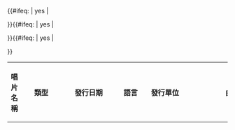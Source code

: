 <table class="wikitable">
<tr>
<th>唱片名稱</th>
<th style="min-width: 75px">類型</th>
<th style="min-width: 110px">發行日期</th>
{{#ifeq: {{{show_lang<noinclude>|yes</noinclude>}}} | yes | <th style="min-width: 50px">語言</th> }}{{#ifeq: {{{show_label<noinclude>|yes</noinclude>}}} | yes | <th style="min-width: 75px">發行單位</th> }}{{#ifeq: {{{show_tracklist<noinclude>|yes</noinclude>}}} | yes | <th style="min-width: 250px">曲目／備註</th> }}
</tr><!-- 下面title0一行同時用作例子
-->{{Discography/Album|show_lang={{{show_lang|<noinclude>yes</noinclude>}}}|show_label={{{show_label|<noinclude>yes</noinclude>}}}|show_tracklist={{{show_tracklist|<noinclude>yes</noinclude>}}}|{{{date0<includeonly>|</includeonly>}}}|{{{title0<includeonly>|</includeonly>}}}|{{{title_note0<includeonly>|</includeonly>}}}|{{{type0<includeonly>|</includeonly>}}}|{{{label0<includeonly>|</includeonly>}}}|{{{tracklist0<includeonly>|</includeonly>}}}|{{{note0<includeonly>|</includeonly>}}}|{{{cover0<includeonly>|</includeonly>}}}|{{{cover_width0|}}}|{{{lang0<includeonly>|</includeonly>}}} }}
{{Discography/Album|show_lang={{{show_lang|}}}|show_label={{{show_label|}}}|show_tracklist={{{show_tracklist|}}}|{{{date1|}}}|{{{title1|}}}|{{{title_note1|}}}|{{{type1|}}}|{{{label1|}}}|{{{tracklist1|}}}|{{{note1|}}}|{{{cover1|}}}|{{{cover_width1|}}}|{{{lang1|}}} }}
{{Discography/Album|show_lang={{{show_lang|}}}|show_label={{{show_label|}}}|show_tracklist={{{show_tracklist|}}}|{{{date2|}}}|{{{title2|}}}|{{{title_note2|}}}|{{{type2|}}}|{{{label2|}}}|{{{tracklist2|}}}|{{{note2|}}}|{{{cover2|}}}|{{{cover_width2|}}}|{{{lang2|}}} }}
{{Discography/Album|show_lang={{{show_lang|}}}|show_label={{{show_label|}}}|show_tracklist={{{show_tracklist|}}}|{{{date3|}}}|{{{title3|}}}|{{{title_note3|}}}|{{{type3|}}}|{{{label3|}}}|{{{tracklist3|}}}|{{{note3|}}}|{{{cover3|}}}|{{{cover_width3|}}}|{{{lang3|}}} }}
{{Discography/Album|show_lang={{{show_lang|}}}|show_label={{{show_label|}}}|show_tracklist={{{show_tracklist|}}}|{{{date4|}}}|{{{title4|}}}|{{{title_note4|}}}|{{{type4|}}}|{{{label4|}}}|{{{tracklist4|}}}|{{{note4|}}}|{{{cover4|}}}|{{{cover_width4|}}}|{{{lang4|}}} }}
{{Discography/Album|show_lang={{{show_lang|}}}|show_label={{{show_label|}}}|show_tracklist={{{show_tracklist|}}}|{{{date5|}}}|{{{title5|}}}|{{{title_note5|}}}|{{{type5|}}}|{{{label5|}}}|{{{tracklist5|}}}|{{{note5|}}}|{{{cover5|}}}|{{{cover_width5|}}}|{{{lang5|}}} }}
{{Discography/Album|show_lang={{{show_lang|}}}|show_label={{{show_label|}}}|show_tracklist={{{show_tracklist|}}}|{{{date6|}}}|{{{title6|}}}|{{{title_note6|}}}|{{{type6|}}}|{{{label6|}}}|{{{tracklist6|}}}|{{{note6|}}}|{{{cover6|}}}|{{{cover_width6|}}}|{{{lang6|}}} }}
{{Discography/Album|show_lang={{{show_lang|}}}|show_label={{{show_label|}}}|show_tracklist={{{show_tracklist|}}}|{{{date7|}}}|{{{title7|}}}|{{{title_note7|}}}|{{{type7|}}}|{{{label7|}}}|{{{tracklist7|}}}|{{{note7|}}}|{{{cover7|}}}|{{{cover_width7|}}}|{{{lang7|}}} }}
{{Discography/Album|show_lang={{{show_lang|}}}|show_label={{{show_label|}}}|show_tracklist={{{show_tracklist|}}}|{{{date8|}}}|{{{title8|}}}|{{{title_note8|}}}|{{{type8|}}}|{{{label8|}}}|{{{tracklist8|}}}|{{{note8|}}}|{{{cover8|}}}|{{{cover_width8|}}}|{{{lang8|}}} }}
{{Discography/Album|show_lang={{{show_lang|}}}|show_label={{{show_label|}}}|show_tracklist={{{show_tracklist|}}}|{{{date9|}}}|{{{title9|}}}|{{{title_note9|}}}|{{{type9|}}}|{{{label9|}}}|{{{tracklist9|}}}|{{{note9|}}}|{{{cover9|}}}|{{{cover_width9|}}}|{{{lang9|}}} }}
{{Discography/Album|show_lang={{{show_lang|}}}|show_label={{{show_label|}}}|show_tracklist={{{show_tracklist|}}}|{{{date10|}}}|{{{title10|}}}|{{{title_note10|}}}|{{{type10|}}}|{{{label10|}}}|{{{tracklist10|}}}|{{{note10|}}}|{{{cover10|}}}|{{{cover_width10|}}}|{{{lang10|}}} }}
{{Discography/Album|show_lang={{{show_lang|}}}|show_label={{{show_label|}}}|show_tracklist={{{show_tracklist|}}}|{{{date11|}}}|{{{title11|}}}|{{{title_note11|}}}|{{{type11|}}}|{{{label11|}}}|{{{tracklist11|}}}|{{{note11|}}}|{{{cover11|}}}|{{{cover_width11|}}}|{{{lang11|}}} }}
{{Discography/Album|show_lang={{{show_lang|}}}|show_label={{{show_label|}}}|show_tracklist={{{show_tracklist|}}}|{{{date12|}}}|{{{title12|}}}|{{{title_note12|}}}|{{{type12|}}}|{{{label12|}}}|{{{tracklist12|}}}|{{{note12|}}}|{{{cover12|}}}|{{{cover_width12|}}}|{{{lang12|}}} }}
{{Discography/Album|show_lang={{{show_lang|}}}|show_label={{{show_label|}}}|show_tracklist={{{show_tracklist|}}}|{{{date13|}}}|{{{title13|}}}|{{{title_note13|}}}|{{{type13|}}}|{{{label13|}}}|{{{tracklist13|}}}|{{{note13|}}}|{{{cover13|}}}|{{{cover_width13|}}}|{{{lang13|}}} }}
{{Discography/Album|show_lang={{{show_lang|}}}|show_label={{{show_label|}}}|show_tracklist={{{show_tracklist|}}}|{{{date14|}}}|{{{title14|}}}|{{{title_note14|}}}|{{{type14|}}}|{{{label14|}}}|{{{tracklist14|}}}|{{{note14|}}}|{{{cover14|}}}|{{{cover_width14|}}}|{{{lang14|}}} }}
{{Discography/Album|show_lang={{{show_lang|}}}|show_label={{{show_label|}}}|show_tracklist={{{show_tracklist|}}}|{{{date15|}}}|{{{title15|}}}|{{{title_note15|}}}|{{{type15|}}}|{{{label15|}}}|{{{tracklist15|}}}|{{{note15|}}}|{{{cover15|}}}|{{{cover_width15|}}}|{{{lang15|}}} }}
{{Discography/Album|show_lang={{{show_lang|}}}|show_label={{{show_label|}}}|show_tracklist={{{show_tracklist|}}}|{{{date16|}}}|{{{title16|}}}|{{{title_note16|}}}|{{{type16|}}}|{{{label16|}}}|{{{tracklist16|}}}|{{{note16|}}}|{{{cover16|}}}|{{{cover_width16|}}}|{{{lang16|}}} }}
{{Discography/Album|show_lang={{{show_lang|}}}|show_label={{{show_label|}}}|show_tracklist={{{show_tracklist|}}}|{{{date17|}}}|{{{title17|}}}|{{{title_note17|}}}|{{{type17|}}}|{{{label17|}}}|{{{tracklist17|}}}|{{{note17|}}}|{{{cover17|}}}|{{{cover_width17|}}}|{{{lang17|}}} }}
{{Discography/Album|show_lang={{{show_lang|}}}|show_label={{{show_label|}}}|show_tracklist={{{show_tracklist|}}}|{{{date18|}}}|{{{title18|}}}|{{{title_note18|}}}|{{{type18|}}}|{{{label18|}}}|{{{tracklist18|}}}|{{{note18|}}}|{{{cover18|}}}|{{{cover_width18|}}}|{{{lang18|}}} }}
{{Discography/Album|show_lang={{{show_lang|}}}|show_label={{{show_label|}}}|show_tracklist={{{show_tracklist|}}}|{{{date19|}}}|{{{title19|}}}|{{{title_note19|}}}|{{{type19|}}}|{{{label19|}}}|{{{tracklist19|}}}|{{{note19|}}}|{{{cover19|}}}|{{{cover_width19|}}}|{{{lang19|}}} }}
{{Discography/Album|show_lang={{{show_lang|}}}|show_label={{{show_label|}}}|show_tracklist={{{show_tracklist|}}}|{{{date20|}}}|{{{title20|}}}|{{{title_note20|}}}|{{{type20|}}}|{{{label20|}}}|{{{tracklist20|}}}|{{{note20|}}}|{{{cover20|}}}|{{{cover_width20|}}}|{{{lang20|}}} }}
{{Discography/Album|show_lang={{{show_lang|}}}|show_label={{{show_label|}}}|show_tracklist={{{show_tracklist|}}}|{{{date21|}}}|{{{title21|}}}|{{{title_note21|}}}|{{{type21|}}}|{{{label21|}}}|{{{tracklist21|}}}|{{{note21|}}}|{{{cover21|}}}|{{{cover_width21|}}}|{{{lang21|}}} }}
{{Discography/Album|show_lang={{{show_lang|}}}|show_label={{{show_label|}}}|show_tracklist={{{show_tracklist|}}}|{{{date22|}}}|{{{title22|}}}|{{{title_note22|}}}|{{{type22|}}}|{{{label22|}}}|{{{tracklist22|}}}|{{{note22|}}}|{{{cover22|}}}|{{{cover_width22|}}}|{{{lang22|}}} }}
{{Discography/Album|show_lang={{{show_lang|}}}|show_label={{{show_label|}}}|show_tracklist={{{show_tracklist|}}}|{{{date23|}}}|{{{title23|}}}|{{{title_note23|}}}|{{{type23|}}}|{{{label23|}}}|{{{tracklist23|}}}|{{{note23|}}}|{{{cover23|}}}|{{{cover_width23|}}}|{{{lang23|}}} }}
{{Discography/Album|show_lang={{{show_lang|}}}|show_label={{{show_label|}}}|show_tracklist={{{show_tracklist|}}}|{{{date24|}}}|{{{title24|}}}|{{{title_note24|}}}|{{{type24|}}}|{{{label24|}}}|{{{tracklist24|}}}|{{{note24|}}}|{{{cover24|}}}|{{{cover_width24|}}}|{{{lang24|}}} }}
{{Discography/Album|show_lang={{{show_lang|}}}|show_label={{{show_label|}}}|show_tracklist={{{show_tracklist|}}}|{{{date25|}}}|{{{title25|}}}|{{{title_note25|}}}|{{{type25|}}}|{{{label25|}}}|{{{tracklist25|}}}|{{{note25|}}}|{{{cover25|}}}|{{{cover_width25|}}}|{{{lang25|}}} }}
{{Discography/Album|show_lang={{{show_lang|}}}|show_label={{{show_label|}}}|show_tracklist={{{show_tracklist|}}}|{{{date26|}}}|{{{title26|}}}|{{{title_note26|}}}|{{{type26|}}}|{{{label26|}}}|{{{tracklist26|}}}|{{{note26|}}}|{{{cover26|}}}|{{{cover_width26|}}}|{{{lang26|}}} }}
{{Discography/Album|show_lang={{{show_lang|}}}|show_label={{{show_label|}}}|show_tracklist={{{show_tracklist|}}}|{{{date27|}}}|{{{title27|}}}|{{{title_note27|}}}|{{{type27|}}}|{{{label27|}}}|{{{tracklist27|}}}|{{{note27|}}}|{{{cover27|}}}|{{{cover_width27|}}}|{{{lang27|}}} }}
{{Discography/Album|show_lang={{{show_lang|}}}|show_label={{{show_label|}}}|show_tracklist={{{show_tracklist|}}}|{{{date28|}}}|{{{title28|}}}|{{{title_note28|}}}|{{{type28|}}}|{{{label28|}}}|{{{tracklist28|}}}|{{{note28|}}}|{{{cover28|}}}|{{{cover_width28|}}}|{{{lang28|}}} }}
{{Discography/Album|show_lang={{{show_lang|}}}|show_label={{{show_label|}}}|show_tracklist={{{show_tracklist|}}}|{{{date29|}}}|{{{title29|}}}|{{{title_note29|}}}|{{{type29|}}}|{{{label29|}}}|{{{tracklist29|}}}|{{{note29|}}}|{{{cover29|}}}|{{{cover_width29|}}}|{{{lang29|}}} }}
{{Discography/Album|show_lang={{{show_lang|}}}|show_label={{{show_label|}}}|show_tracklist={{{show_tracklist|}}}|{{{date30|}}}|{{{title30|}}}|{{{title_note30|}}}|{{{type30|}}}|{{{label30|}}}|{{{tracklist30|}}}|{{{note30|}}}|{{{cover30|}}}|{{{cover_width30|}}}|{{{lang30|}}} }}
{{Discography/Album|show_lang={{{show_lang|}}}|show_label={{{show_label|}}}|show_tracklist={{{show_tracklist|}}}|{{{date31|}}}|{{{title31|}}}|{{{title_note31|}}}|{{{type31|}}}|{{{label31|}}}|{{{tracklist31|}}}|{{{note31|}}}|{{{cover31|}}}|{{{cover_width31|}}}|{{{lang31|}}} }}
{{Discography/Album|show_lang={{{show_lang|}}}|show_label={{{show_label|}}}|show_tracklist={{{show_tracklist|}}}|{{{date32|}}}|{{{title32|}}}|{{{title_note32|}}}|{{{type32|}}}|{{{label32|}}}|{{{tracklist32|}}}|{{{note32|}}}|{{{cover32|}}}|{{{cover_width32|}}}|{{{lang32|}}} }}
{{Discography/Album|show_lang={{{show_lang|}}}|show_label={{{show_label|}}}|show_tracklist={{{show_tracklist|}}}|{{{date33|}}}|{{{title33|}}}|{{{title_note33|}}}|{{{type33|}}}|{{{label33|}}}|{{{tracklist33|}}}|{{{note33|}}}|{{{cover33|}}}|{{{cover_width33|}}}|{{{lang33|}}} }}
{{Discography/Album|show_lang={{{show_lang|}}}|show_label={{{show_label|}}}|show_tracklist={{{show_tracklist|}}}|{{{date34|}}}|{{{title34|}}}|{{{title_note34|}}}|{{{type34|}}}|{{{label34|}}}|{{{tracklist34|}}}|{{{note34|}}}|{{{cover34|}}}|{{{cover_width34|}}}|{{{lang34|}}} }}
{{Discography/Album|show_lang={{{show_lang|}}}|show_label={{{show_label|}}}|show_tracklist={{{show_tracklist|}}}|{{{date35|}}}|{{{title35|}}}|{{{title_note35|}}}|{{{type35|}}}|{{{label35|}}}|{{{tracklist35|}}}|{{{note35|}}}|{{{cover35|}}}|{{{cover_width35|}}}|{{{lang35|}}} }}
{{Discography/Album|show_lang={{{show_lang|}}}|show_label={{{show_label|}}}|show_tracklist={{{show_tracklist|}}}|{{{date36|}}}|{{{title36|}}}|{{{title_note36|}}}|{{{type36|}}}|{{{label36|}}}|{{{tracklist36|}}}|{{{note36|}}}|{{{cover36|}}}|{{{cover_width36|}}}|{{{lang36|}}} }}
{{Discography/Album|show_lang={{{show_lang|}}}|show_label={{{show_label|}}}|show_tracklist={{{show_tracklist|}}}|{{{date37|}}}|{{{title37|}}}|{{{title_note37|}}}|{{{type37|}}}|{{{label37|}}}|{{{tracklist37|}}}|{{{note37|}}}|{{{cover37|}}}|{{{cover_width37|}}}|{{{lang37|}}} }}
{{Discography/Album|show_lang={{{show_lang|}}}|show_label={{{show_label|}}}|show_tracklist={{{show_tracklist|}}}|{{{date38|}}}|{{{title38|}}}|{{{title_note38|}}}|{{{type38|}}}|{{{label38|}}}|{{{tracklist38|}}}|{{{note38|}}}|{{{cover38|}}}|{{{cover_width38|}}}|{{{lang38|}}} }}
{{Discography/Album|show_lang={{{show_lang|}}}|show_label={{{show_label|}}}|show_tracklist={{{show_tracklist|}}}|{{{date39|}}}|{{{title39|}}}|{{{title_note39|}}}|{{{type39|}}}|{{{label39|}}}|{{{tracklist39|}}}|{{{note39|}}}|{{{cover39|}}}|{{{cover_width39|}}}|{{{lang39|}}} }}
{{Discography/Album|show_lang={{{show_lang|}}}|show_label={{{show_label|}}}|show_tracklist={{{show_tracklist|}}}|{{{date40|}}}|{{{title40|}}}|{{{title_note40|}}}|{{{type40|}}}|{{{label40|}}}|{{{tracklist40|}}}|{{{note40|}}}|{{{cover40|}}}|{{{cover_width40|}}}|{{{lang40|}}} }}
{{Discography/Album|show_lang={{{show_lang|}}}|show_label={{{show_label|}}}|show_tracklist={{{show_tracklist|}}}|{{{date41|}}}|{{{title41|}}}|{{{title_note41|}}}|{{{type41|}}}|{{{label41|}}}|{{{tracklist41|}}}|{{{note41|}}}|{{{cover41|}}}|{{{cover_width41|}}}|{{{lang41|}}} }}
{{Discography/Album|show_lang={{{show_lang|}}}|show_label={{{show_label|}}}|show_tracklist={{{show_tracklist|}}}|{{{date42|}}}|{{{title42|}}}|{{{title_note42|}}}|{{{type42|}}}|{{{label42|}}}|{{{tracklist42|}}}|{{{note42|}}}|{{{cover42|}}}|{{{cover_width42|}}}|{{{lang42|}}} }}
{{Discography/Album|show_lang={{{show_lang|}}}|show_label={{{show_label|}}}|show_tracklist={{{show_tracklist|}}}|{{{date43|}}}|{{{title43|}}}|{{{title_note43|}}}|{{{type43|}}}|{{{label43|}}}|{{{tracklist43|}}}|{{{note43|}}}|{{{cover43|}}}|{{{cover_width43|}}}|{{{lang43|}}} }}
{{Discography/Album|show_lang={{{show_lang|}}}|show_label={{{show_label|}}}|show_tracklist={{{show_tracklist|}}}|{{{date44|}}}|{{{title44|}}}|{{{title_note44|}}}|{{{type44|}}}|{{{label44|}}}|{{{tracklist44|}}}|{{{note44|}}}|{{{cover44|}}}|{{{cover_width44|}}}|{{{lang44|}}} }}
{{Discography/Album|show_lang={{{show_lang|}}}|show_label={{{show_label|}}}|show_tracklist={{{show_tracklist|}}}|{{{date45|}}}|{{{title45|}}}|{{{title_note45|}}}|{{{type45|}}}|{{{label45|}}}|{{{tracklist45|}}}|{{{note45|}}}|{{{cover45|}}}|{{{cover_width45|}}}|{{{lang45|}}} }}
{{Discography/Album|show_lang={{{show_lang|}}}|show_label={{{show_label|}}}|show_tracklist={{{show_tracklist|}}}|{{{date46|}}}|{{{title46|}}}|{{{title_note46|}}}|{{{type46|}}}|{{{label46|}}}|{{{tracklist46|}}}|{{{note46|}}}|{{{cover46|}}}|{{{cover_width46|}}}|{{{lang46|}}} }}
{{Discography/Album|show_lang={{{show_lang|}}}|show_label={{{show_label|}}}|show_tracklist={{{show_tracklist|}}}|{{{date47|}}}|{{{title47|}}}|{{{title_note47|}}}|{{{type47|}}}|{{{label47|}}}|{{{tracklist47|}}}|{{{note47|}}}|{{{cover47|}}}|{{{cover_width47|}}}|{{{lang47|}}} }}
{{Discography/Album|show_lang={{{show_lang|}}}|show_label={{{show_label|}}}|show_tracklist={{{show_tracklist|}}}|{{{date48|}}}|{{{title48|}}}|{{{title_note48|}}}|{{{type48|}}}|{{{label48|}}}|{{{tracklist48|}}}|{{{note48|}}}|{{{cover48|}}}|{{{cover_width48|}}}|{{{lang48|}}} }}
{{Discography/Album|show_lang={{{show_lang|}}}|show_label={{{show_label|}}}|show_tracklist={{{show_tracklist|}}}|{{{date49|}}}|{{{title49|}}}|{{{title_note49|}}}|{{{type49|}}}|{{{label49|}}}|{{{tracklist49|}}}|{{{note49|}}}|{{{cover49|}}}|{{{cover_width49|}}}|{{{lang49|}}} }}
{{Discography/Album|show_lang={{{show_lang|}}}|show_label={{{show_label|}}}|show_tracklist={{{show_tracklist|}}}|{{{date50|}}}|{{{title50|}}}|{{{title_note50|}}}|{{{type50|}}}|{{{label50|}}}|{{{tracklist50|}}}|{{{note50|}}}|{{{cover50|}}}|{{{cover_width50|}}}|{{{lang50|}}} }}
{{Discography/Album|show_lang={{{show_lang|}}}|show_label={{{show_label|}}}|show_tracklist={{{show_tracklist|}}}|{{{date51|}}}|{{{title51|}}}|{{{title_note51|}}}|{{{type51|}}}|{{{label51|}}}|{{{tracklist51|}}}|{{{note51|}}}|{{{cover51|}}}|{{{cover_width51|}}}|{{{lang51|}}} }}
{{Discography/Album|show_lang={{{show_lang|}}}|show_label={{{show_label|}}}|show_tracklist={{{show_tracklist|}}}|{{{date52|}}}|{{{title52|}}}|{{{title_note52|}}}|{{{type52|}}}|{{{label52|}}}|{{{tracklist52|}}}|{{{note52|}}}|{{{cover52|}}}|{{{cover_width52|}}}|{{{lang52|}}} }}
{{Discography/Album|show_lang={{{show_lang|}}}|show_label={{{show_label|}}}|show_tracklist={{{show_tracklist|}}}|{{{date53|}}}|{{{title53|}}}|{{{title_note53|}}}|{{{type53|}}}|{{{label53|}}}|{{{tracklist53|}}}|{{{note53|}}}|{{{cover53|}}}|{{{cover_width53|}}}|{{{lang53|}}} }}
{{Discography/Album|show_lang={{{show_lang|}}}|show_label={{{show_label|}}}|show_tracklist={{{show_tracklist|}}}|{{{date54|}}}|{{{title54|}}}|{{{title_note54|}}}|{{{type54|}}}|{{{label54|}}}|{{{tracklist54|}}}|{{{note54|}}}|{{{cover54|}}}|{{{cover_width54|}}}|{{{lang54|}}} }}
{{Discography/Album|show_lang={{{show_lang|}}}|show_label={{{show_label|}}}|show_tracklist={{{show_tracklist|}}}|{{{date55|}}}|{{{title55|}}}|{{{title_note55|}}}|{{{type55|}}}|{{{label55|}}}|{{{tracklist55|}}}|{{{note55|}}}|{{{cover55|}}}|{{{cover_width55|}}}|{{{lang55|}}} }}
{{Discography/Album|show_lang={{{show_lang|}}}|show_label={{{show_label|}}}|show_tracklist={{{show_tracklist|}}}|{{{date56|}}}|{{{title56|}}}|{{{title_note56|}}}|{{{type56|}}}|{{{label56|}}}|{{{tracklist56|}}}|{{{note56|}}}|{{{cover56|}}}|{{{cover_width56|}}}|{{{lang56|}}} }}
{{Discography/Album|show_lang={{{show_lang|}}}|show_label={{{show_label|}}}|show_tracklist={{{show_tracklist|}}}|{{{date57|}}}|{{{title57|}}}|{{{title_note57|}}}|{{{type57|}}}|{{{label57|}}}|{{{tracklist57|}}}|{{{note57|}}}|{{{cover57|}}}|{{{cover_width57|}}}|{{{lang57|}}} }}
{{Discography/Album|show_lang={{{show_lang|}}}|show_label={{{show_label|}}}|show_tracklist={{{show_tracklist|}}}|{{{date58|}}}|{{{title58|}}}|{{{title_note58|}}}|{{{type58|}}}|{{{label58|}}}|{{{tracklist58|}}}|{{{note58|}}}|{{{cover58|}}}|{{{cover_width58|}}}|{{{lang58|}}} }}
{{Discography/Album|show_lang={{{show_lang|}}}|show_label={{{show_label|}}}|show_tracklist={{{show_tracklist|}}}|{{{date59|}}}|{{{title59|}}}|{{{title_note59|}}}|{{{type59|}}}|{{{label59|}}}|{{{tracklist59|}}}|{{{note59|}}}|{{{cover59|}}}|{{{cover_width59|}}}|{{{lang59|}}} }}
{{Discography/Album|show_lang={{{show_lang|}}}|show_label={{{show_label|}}}|show_tracklist={{{show_tracklist|}}}|{{{date60|}}}|{{{title60|}}}|{{{title_note60|}}}|{{{type60|}}}|{{{label60|}}}|{{{tracklist60|}}}|{{{note60|}}}|{{{cover60|}}}|{{{cover_width60|}}}|{{{lang60|}}} }}
{{Discography/Album|show_lang={{{show_lang|}}}|show_label={{{show_label|}}}|show_tracklist={{{show_tracklist|}}}|{{{date61|}}}|{{{title61|}}}|{{{title_note61|}}}|{{{type61|}}}|{{{label61|}}}|{{{tracklist61|}}}|{{{note61|}}}|{{{cover61|}}}|{{{cover_width61|}}}|{{{lang61|}}} }}
{{Discography/Album|show_lang={{{show_lang|}}}|show_label={{{show_label|}}}|show_tracklist={{{show_tracklist|}}}|{{{date62|}}}|{{{title62|}}}|{{{title_note62|}}}|{{{type62|}}}|{{{label62|}}}|{{{tracklist62|}}}|{{{note62|}}}|{{{cover62|}}}|{{{cover_width62|}}}|{{{lang62|}}} }}
{{Discography/Album|show_lang={{{show_lang|}}}|show_label={{{show_label|}}}|show_tracklist={{{show_tracklist|}}}|{{{date63|}}}|{{{title63|}}}|{{{title_note63|}}}|{{{type63|}}}|{{{label63|}}}|{{{tracklist63|}}}|{{{note63|}}}|{{{cover63|}}}|{{{cover_width63|}}}|{{{lang63|}}} }}
{{Discography/Album|show_lang={{{show_lang|}}}|show_label={{{show_label|}}}|show_tracklist={{{show_tracklist|}}}|{{{date64|}}}|{{{title64|}}}|{{{title_note64|}}}|{{{type64|}}}|{{{label64|}}}|{{{tracklist64|}}}|{{{note64|}}}|{{{cover64|}}}|{{{cover_width64|}}}|{{{lang64|}}} }}
{{Discography/Album|show_lang={{{show_lang|}}}|show_label={{{show_label|}}}|show_tracklist={{{show_tracklist|}}}|{{{date65|}}}|{{{title65|}}}|{{{title_note65|}}}|{{{type65|}}}|{{{label65|}}}|{{{tracklist65|}}}|{{{note65|}}}|{{{cover65|}}}|{{{cover_width65|}}}|{{{lang65|}}} }}
{{Discography/Album|show_lang={{{show_lang|}}}|show_label={{{show_label|}}}|show_tracklist={{{show_tracklist|}}}|{{{date66|}}}|{{{title66|}}}|{{{title_note66|}}}|{{{type66|}}}|{{{label66|}}}|{{{tracklist66|}}}|{{{note66|}}}|{{{cover66|}}}|{{{cover_width66|}}}|{{{lang66|}}} }}
{{Discography/Album|show_lang={{{show_lang|}}}|show_label={{{show_label|}}}|show_tracklist={{{show_tracklist|}}}|{{{date67|}}}|{{{title67|}}}|{{{title_note67|}}}|{{{type67|}}}|{{{label67|}}}|{{{tracklist67|}}}|{{{note67|}}}|{{{cover67|}}}|{{{cover_width67|}}}|{{{lang67|}}} }}
{{Discography/Album|show_lang={{{show_lang|}}}|show_label={{{show_label|}}}|show_tracklist={{{show_tracklist|}}}|{{{date68|}}}|{{{title68|}}}|{{{title_note68|}}}|{{{type68|}}}|{{{label68|}}}|{{{tracklist68|}}}|{{{note68|}}}|{{{cover68|}}}|{{{cover_width68|}}}|{{{lang68|}}} }}
{{Discography/Album|show_lang={{{show_lang|}}}|show_label={{{show_label|}}}|show_tracklist={{{show_tracklist|}}}|{{{date69|}}}|{{{title69|}}}|{{{title_note69|}}}|{{{type69|}}}|{{{label69|}}}|{{{tracklist69|}}}|{{{note69|}}}|{{{cover69|}}}|{{{cover_width69|}}}|{{{lang69|}}} }}
{{Discography/Album|show_lang={{{show_lang|}}}|show_label={{{show_label|}}}|show_tracklist={{{show_tracklist|}}}|{{{date70|}}}|{{{title70|}}}|{{{title_note70|}}}|{{{type70|}}}|{{{label70|}}}|{{{tracklist70|}}}|{{{note70|}}}|{{{cover70|}}}|{{{cover_width70|}}}|{{{lang70|}}} }}
{{Discography/Album|show_lang={{{show_lang|}}}|show_label={{{show_label|}}}|show_tracklist={{{show_tracklist|}}}|{{{date71|}}}|{{{title71|}}}|{{{title_note71|}}}|{{{type71|}}}|{{{label71|}}}|{{{tracklist71|}}}|{{{note71|}}}|{{{cover71|}}}|{{{cover_width71|}}}|{{{lang71|}}} }}
{{Discography/Album|show_lang={{{show_lang|}}}|show_label={{{show_label|}}}|show_tracklist={{{show_tracklist|}}}|{{{date72|}}}|{{{title72|}}}|{{{title_note72|}}}|{{{type72|}}}|{{{label72|}}}|{{{tracklist72|}}}|{{{note72|}}}|{{{cover72|}}}|{{{cover_width72|}}}|{{{lang72|}}} }}
{{Discography/Album|show_lang={{{show_lang|}}}|show_label={{{show_label|}}}|show_tracklist={{{show_tracklist|}}}|{{{date73|}}}|{{{title73|}}}|{{{title_note73|}}}|{{{type73|}}}|{{{label73|}}}|{{{tracklist73|}}}|{{{note73|}}}|{{{cover73|}}}|{{{cover_width73|}}}|{{{lang73|}}} }}
{{Discography/Album|show_lang={{{show_lang|}}}|show_label={{{show_label|}}}|show_tracklist={{{show_tracklist|}}}|{{{date74|}}}|{{{title74|}}}|{{{title_note74|}}}|{{{type74|}}}|{{{label74|}}}|{{{tracklist74|}}}|{{{note74|}}}|{{{cover74|}}}|{{{cover_width74|}}}|{{{lang74|}}} }}
{{Discography/Album|show_lang={{{show_lang|}}}|show_label={{{show_label|}}}|show_tracklist={{{show_tracklist|}}}|{{{date75|}}}|{{{title75|}}}|{{{title_note75|}}}|{{{type75|}}}|{{{label75|}}}|{{{tracklist75|}}}|{{{note75|}}}|{{{cover75|}}}|{{{cover_width75|}}}|{{{lang75|}}} }}
{{Discography/Album|show_lang={{{show_lang|}}}|show_label={{{show_label|}}}|show_tracklist={{{show_tracklist|}}}|{{{date76|}}}|{{{title76|}}}|{{{title_note76|}}}|{{{type76|}}}|{{{label76|}}}|{{{tracklist76|}}}|{{{note76|}}}|{{{cover76|}}}|{{{cover_width76|}}}|{{{lang76|}}} }}
{{Discography/Album|show_lang={{{show_lang|}}}|show_label={{{show_label|}}}|show_tracklist={{{show_tracklist|}}}|{{{date77|}}}|{{{title77|}}}|{{{title_note77|}}}|{{{type77|}}}|{{{label77|}}}|{{{tracklist77|}}}|{{{note77|}}}|{{{cover77|}}}|{{{cover_width77|}}}|{{{lang77|}}} }}
{{Discography/Album|show_lang={{{show_lang|}}}|show_label={{{show_label|}}}|show_tracklist={{{show_tracklist|}}}|{{{date78|}}}|{{{title78|}}}|{{{title_note78|}}}|{{{type78|}}}|{{{label78|}}}|{{{tracklist78|}}}|{{{note78|}}}|{{{cover78|}}}|{{{cover_width78|}}}|{{{lang78|}}} }}
{{Discography/Album|show_lang={{{show_lang|}}}|show_label={{{show_label|}}}|show_tracklist={{{show_tracklist|}}}|{{{date79|}}}|{{{title79|}}}|{{{title_note79|}}}|{{{type79|}}}|{{{label79|}}}|{{{tracklist79|}}}|{{{note79|}}}|{{{cover79|}}}|{{{cover_width79|}}}|{{{lang79|}}} }}
{{Discography/Album|show_lang={{{show_lang|}}}|show_label={{{show_label|}}}|show_tracklist={{{show_tracklist|}}}|{{{date80|}}}|{{{title80|}}}|{{{title_note80|}}}|{{{type80|}}}|{{{label80|}}}|{{{tracklist80|}}}|{{{note80|}}}|{{{cover80|}}}|{{{cover_width80|}}}|{{{lang80|}}} }}
{{Discography/Album|show_lang={{{show_lang|}}}|show_label={{{show_label|}}}|show_tracklist={{{show_tracklist|}}}|{{{date81|}}}|{{{title81|}}}|{{{title_note81|}}}|{{{type81|}}}|{{{label81|}}}|{{{tracklist81|}}}|{{{note81|}}}|{{{cover81|}}}|{{{cover_width81|}}}|{{{lang81|}}} }}
{{Discography/Album|show_lang={{{show_lang|}}}|show_label={{{show_label|}}}|show_tracklist={{{show_tracklist|}}}|{{{date82|}}}|{{{title82|}}}|{{{title_note82|}}}|{{{type82|}}}|{{{label82|}}}|{{{tracklist82|}}}|{{{note82|}}}|{{{cover82|}}}|{{{cover_width82|}}}|{{{lang82|}}} }}
{{Discography/Album|show_lang={{{show_lang|}}}|show_label={{{show_label|}}}|show_tracklist={{{show_tracklist|}}}|{{{date83|}}}|{{{title83|}}}|{{{title_note83|}}}|{{{type83|}}}|{{{label83|}}}|{{{tracklist83|}}}|{{{note83|}}}|{{{cover83|}}}|{{{cover_width83|}}}|{{{lang83|}}} }}
{{Discography/Album|show_lang={{{show_lang|}}}|show_label={{{show_label|}}}|show_tracklist={{{show_tracklist|}}}|{{{date84|}}}|{{{title84|}}}|{{{title_note84|}}}|{{{type84|}}}|{{{label84|}}}|{{{tracklist84|}}}|{{{note84|}}}|{{{cover84|}}}|{{{cover_width84|}}}|{{{lang84|}}} }}
{{Discography/Album|show_lang={{{show_lang|}}}|show_label={{{show_label|}}}|show_tracklist={{{show_tracklist|}}}|{{{date85|}}}|{{{title85|}}}|{{{title_note85|}}}|{{{type85|}}}|{{{label85|}}}|{{{tracklist85|}}}|{{{note85|}}}|{{{cover85|}}}|{{{cover_width85|}}}|{{{lang85|}}} }}
{{Discography/Album|show_lang={{{show_lang|}}}|show_label={{{show_label|}}}|show_tracklist={{{show_tracklist|}}}|{{{date86|}}}|{{{title86|}}}|{{{title_note86|}}}|{{{type86|}}}|{{{label86|}}}|{{{tracklist86|}}}|{{{note86|}}}|{{{cover86|}}}|{{{cover_width86|}}}|{{{lang86|}}} }}
{{Discography/Album|show_lang={{{show_lang|}}}|show_label={{{show_label|}}}|show_tracklist={{{show_tracklist|}}}|{{{date87|}}}|{{{title87|}}}|{{{title_note87|}}}|{{{type87|}}}|{{{label87|}}}|{{{tracklist87|}}}|{{{note87|}}}|{{{cover87|}}}|{{{cover_width87|}}}|{{{lang87|}}} }}
{{Discography/Album|show_lang={{{show_lang|}}}|show_label={{{show_label|}}}|show_tracklist={{{show_tracklist|}}}|{{{date88|}}}|{{{title88|}}}|{{{title_note88|}}}|{{{type88|}}}|{{{label88|}}}|{{{tracklist88|}}}|{{{note88|}}}|{{{cover88|}}}|{{{cover_width88|}}}|{{{lang88|}}} }}
{{Discography/Album|show_lang={{{show_lang|}}}|show_label={{{show_label|}}}|show_tracklist={{{show_tracklist|}}}|{{{date89|}}}|{{{title89|}}}|{{{title_note89|}}}|{{{type89|}}}|{{{label89|}}}|{{{tracklist89|}}}|{{{note89|}}}|{{{cover89|}}}|{{{cover_width89|}}}|{{{lang89|}}} }}
{{Discography/Album|show_lang={{{show_lang|}}}|show_label={{{show_label|}}}|show_tracklist={{{show_tracklist|}}}|{{{date90|}}}|{{{title90|}}}|{{{title_note90|}}}|{{{type90|}}}|{{{label90|}}}|{{{tracklist90|}}}|{{{note90|}}}|{{{cover90|}}}|{{{cover_width90|}}}|{{{lang90|}}} }}
{{Discography/Album|show_lang={{{show_lang|}}}|show_label={{{show_label|}}}|show_tracklist={{{show_tracklist|}}}|{{{date91|}}}|{{{title91|}}}|{{{title_note91|}}}|{{{type91|}}}|{{{label91|}}}|{{{tracklist91|}}}|{{{note91|}}}|{{{cover91|}}}|{{{cover_width91|}}}|{{{lang91|}}} }}
{{Discography/Album|show_lang={{{show_lang|}}}|show_label={{{show_label|}}}|show_tracklist={{{show_tracklist|}}}|{{{date92|}}}|{{{title92|}}}|{{{title_note92|}}}|{{{type92|}}}|{{{label92|}}}|{{{tracklist92|}}}|{{{note92|}}}|{{{cover92|}}}|{{{cover_width92|}}}|{{{lang92|}}} }}
{{Discography/Album|show_lang={{{show_lang|}}}|show_label={{{show_label|}}}|show_tracklist={{{show_tracklist|}}}|{{{date93|}}}|{{{title93|}}}|{{{title_note93|}}}|{{{type93|}}}|{{{label93|}}}|{{{tracklist93|}}}|{{{note93|}}}|{{{cover93|}}}|{{{cover_width93|}}}|{{{lang93|}}} }}
{{Discography/Album|show_lang={{{show_lang|}}}|show_label={{{show_label|}}}|show_tracklist={{{show_tracklist|}}}|{{{date94|}}}|{{{title94|}}}|{{{title_note94|}}}|{{{type94|}}}|{{{label94|}}}|{{{tracklist94|}}}|{{{note94|}}}|{{{cover94|}}}|{{{cover_width94|}}}|{{{lang94|}}} }}
{{Discography/Album|show_lang={{{show_lang|}}}|show_label={{{show_label|}}}|show_tracklist={{{show_tracklist|}}}|{{{date95|}}}|{{{title95|}}}|{{{title_note95|}}}|{{{type95|}}}|{{{label95|}}}|{{{tracklist95|}}}|{{{note95|}}}|{{{cover95|}}}|{{{cover_width95|}}}|{{{lang95|}}} }}
{{Discography/Album|show_lang={{{show_lang|}}}|show_label={{{show_label|}}}|show_tracklist={{{show_tracklist|}}}|{{{date96|}}}|{{{title96|}}}|{{{title_note96|}}}|{{{type96|}}}|{{{label96|}}}|{{{tracklist96|}}}|{{{note96|}}}|{{{cover96|}}}|{{{cover_width96|}}}|{{{lang96|}}} }}
{{Discography/Album|show_lang={{{show_lang|}}}|show_label={{{show_label|}}}|show_tracklist={{{show_tracklist|}}}|{{{date97|}}}|{{{title97|}}}|{{{title_note97|}}}|{{{type97|}}}|{{{label97|}}}|{{{tracklist97|}}}|{{{note97|}}}|{{{cover97|}}}|{{{cover_width97|}}}|{{{lang97|}}} }}
{{Discography/Album|show_lang={{{show_lang|}}}|show_label={{{show_label|}}}|show_tracklist={{{show_tracklist|}}}|{{{date98|}}}|{{{title98|}}}|{{{title_note98|}}}|{{{type98|}}}|{{{label98|}}}|{{{tracklist98|}}}|{{{note98|}}}|{{{cover98|}}}|{{{cover_width98|}}}|{{{lang98|}}} }}
{{Discography/Album|show_lang={{{show_lang|}}}|show_label={{{show_label|}}}|show_tracklist={{{show_tracklist|}}}|{{{date99|}}}|{{{title99|}}}|{{{title_note99|}}}|{{{type99|}}}|{{{label99|}}}|{{{tracklist99|}}}|{{{note99|}}}|{{{cover99|}}}|{{{cover_width99|}}}|{{{lang99|}}} }}
{{Discography/Album|show_lang={{{show_lang|}}}|show_label={{{show_label|}}}|show_tracklist={{{show_tracklist|}}}|{{{date100|}}}|{{{title100|}}}|{{{title_note100|}}}|{{{type100|}}}|{{{label100|}}}|{{{tracklist100|}}}|{{{note100|}}}|{{{cover100|}}}|{{{cover_width100|}}}|{{{lang100|}}} }}
</table><noinclude>
{{Documentation}}
</noinclude>